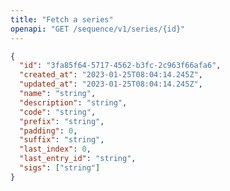 ```yaml
---
title: "Fetch a series"
openapi: "GET /sequence/v1/series/{id}"
---
```


<ResponseExample>

```json Example
{
  "id": "3fa85f64-5717-4562-b3fc-2c963f66afa6",
  "created_at": "2023-01-25T08:04:14.245Z",
  "updated_at": "2023-01-25T08:04:14.245Z",
  "name": "string",
  "description": "string",
  "code": "string",
  "prefix": "string",
  "padding": 0,
  "suffix": "string",
  "last_index": 0,
  "last_entry_id": "string",
  "sigs": ["string"]
}
```

</ResponseExample>
